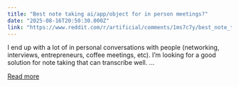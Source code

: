 ```yaml
---
title: "Best note taking ai/app/object for in person meetings?"
date: "2025-08-16T20:50:30.000Z"
link: "https://www.reddit.com/r/artificial/comments/1ms7c7y/best_note_taking_aiappobject_for_in_person/"
---
```


I end up with a lot of in personal conversations with people (networking, interviews, entrepreneurs, coffee meetings, etc). I’m looking for a good solution for note taking that can transcribe well. 
 ...

[Read more](https://www.reddit.com/r/artificial/comments/1ms7c7y/best_note_taking_aiappobject_for_in_person/)
